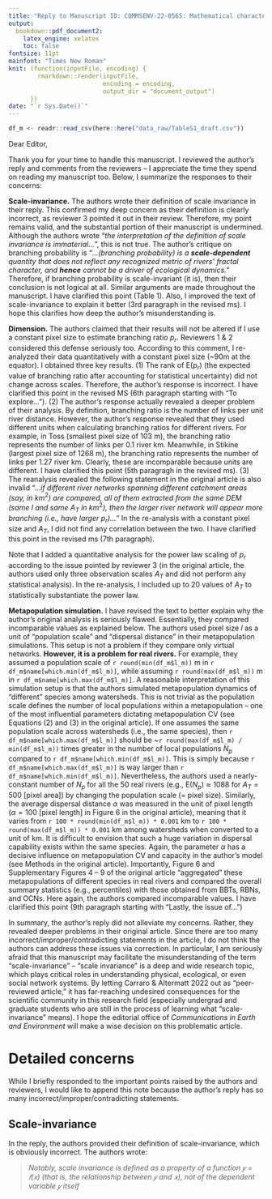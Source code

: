 ```yaml
---
title: "Reply to Manuscript ID: COMMSENV-22-0565: Mathematical characterization of fractal river networks"
output:
  bookdown::pdf_document2:
    latex_engine: xelatex
    toc: false
fontsize: 11pt
mainfont: "Times New Roman"
knit: (function(inputFile, encoding) {
        rmarkdown::render(inputFile,
                          encoding = encoding, 
                          output_dir = "document_output")
      })
date: "`r Sys.Date()`"
---
```


```r

df_m <- readr::read_csv(here::here("data_raw/TableS1_draft.csv"))
```

Dear Editor,

Thank you for your time to handle this manuscript. I reviewed the author's reply and comments from the reviewers -- I appreciate the time they spend on reading my manuscript too. Below, I summarize the responses to their concerns:

**Scale-invariance.** The authors wrote their definition of scale invariance in their reply. This confirmed my deep concern as their definition is clearly incorrect, as reviewer 3 pointed it out in their review. Therefore, my point remains valid, and the substantial portion of their manuscript is undermined. Although the authors wrote "*the interpretation of the definition of scale invariance is immaterial...*", this is not true. The author's critique on branching probability is "*...(branching probability) is a **scale-dependent** quantity that does not reflect any recognized metric of rivers' fractal character, and **hence** cannot be a driver of ecological dynamics.*" Therefore, if branching probability is scale-invariant (it is), then their conclusion is not logical at all. Similar arguments are made throughout the manuscript. I have clarified this point (Table 1). Also, I improved the text of scale-invariance to explain it better (3rd paragraph in the revised ms). I hope this clarifies how deep the author's misunderstanding is.

**Dimension.** The authors claimed that their results will not be altered if I use a constant pixel size to estimate branching ratio $p_r$. Reviewers 1 & 2 considered this defense seriously too. According to this comment, I re-analyzed their data quantitatively with a constant pixel size (\~90m at the equator). I obtained three key results. (1) The rank of $\text{E}(p_r)$ (the expected value of branching ratio after accounting for statistical uncertainty) did not change across scales. Therefore, the author's response is incorrect. I have clarified this point in the revised MS (6th paragraph starting with "To explore..."). (2) The author's response actually revealed a deeper problem of their analysis. By definition, branching ratio is the number of links per unit river distance. However, the author's response revealed that they used different units when calculating branching ratios for different rivers. For example, in Toss (smallest pixel size of 103 m), the branching ratio represents the number of links per 0.1 river km. Meanwhile, in Stikine (largest pixel size of 1268 m), the branching ratio represents the number of links per 1.27 river km. Clearly, these are incomparable because units are different. I have clarified this point (5th paragragh in the revised ms). (3) The reanalysis revealed the following statement in the original article is also invalid "...*if different river networks spanning different catchment areas (say, in km*$^2$*) are compared, all of them extracted from the same DEM (same* $l$ *and same* $A_T$ *in km*$^2$*), then the larger river network will appear more branching (i.e., have larger* $p_r$*)...*" In the re-analysis with a constant pixel size and $A_T$, I did not find any correlation between the two. I have clarified this point in the revised ms (7th paragraph).

Note that I added a quantitative analysis for the power law scaling of $p_r$ according to the issue pointed by reviewer 3 (in the original article, the authors used only three observation scales $A_T$ and did not perform any statistical analysis). In the re-analysis, I included up to 20 values of $A_T$ to statistically substantiate the power law.

**Metapopulation simulation.** I have revised the text to better explain why the author's original analysis is seriously flawed. Essentially, they compared incomparable values as explained below. The authors used pixel size $l$ as a unit of "population scale" and "dispersal distance" in their metapopulation simulations. This setup is not a problem if they compare only virtual networks. **However, it is a problem for real rivers.** For example, they assumed a population scale of `r round(min(df_m$l_m))` m in `r df_m$name[which.min(df_m$l_m)]`, while assuming `r round(max(df_m$l_m))` m in `r df_m$name[which.max(df_m$l_m)]`. A reasonable interpretation of this simulation setup is that the authors simulated metapopulation dynamics of "different" species among watersheds. This is not trivial as the population scale defines the number of local populations within a metapopulation -- one of the most influential parameters dictating metapopulation CV (see Equations (2) and (3) in the original article). If one assumes the same population scale across watersheds (i.e., the same species), then `r df_m$name[which.max(df_m$l_m)]` should be \~`r round(max(df_m$l_m) / min(df_m$l_m))` times greater in the number of local populations $N_{p}$ compared to `r df_m$name[which.min(df_m$l_m)]`. This is simply because `r df_m$name[which.max(df_m$l_m)]` is way larger than `r df_m$name[which.min(df_m$l_m)]`. Nevertheless, the authors used a nearly-constant number of $N_p$ for all the 50 real rivers (e.g., $\text{E}(N_p) \approx 1088$ for $A_T = 500$ [pixel area]) by changing the population scale (= pixel size). Similarly, the average dispersal distance $\alpha$ was measured in the unit of pixel length ($\alpha = 100$ [pixel length] in Figure 6 in the original article), meaning that it varies from `r 100 * round(min(df_m$l_m)) * 0.001` km to `r 100 * round(max(df_m$l_m)) * 0.001` km among watersheds when converted to a unit of km. It is difficult to envision that such a huge variation in dispersal capability exists within the same species. Again, the parameter $\alpha$ has a decisive influence on metapopulation CV and capacity in the author's model (see Methods in the original article). Importantly, Figure 6 and Supplementary Figures 4 -- 9 of the original article "aggregated" these metapopulations of different species in real rivers and compared the overall summary statistics (e.g., percentiles) with those obtained from BBTs, RBNs, and OCNs. Here again, the authors compared incomparable values. I have clarified this point (9th paragraph starting with "Lastly, the issue of...")

In summary, the author's reply did not alleviate my concerns. Rather, they revealed deeper problems in their original article. Since there are too many incorrect/improper/contradicting statements in the article, I do not think the authors can address these issues via correction. In particular, I am seriously afraid that this manuscript may facilitate the misunderstanding of the term "scale-invariance" -- "scale invariance" is a deep and wide research topic, which plays critical roles in understanding physical, ecological, or even social network systems. By letting Carraro & Altermatt 2022 out as "peer-reviewed article," it has far-reaching undesired consequences for the scientific community in this research field (especially undergrad and graduate students who are still in the process of learning what "scale-invariance" means). I hope the editorial office of *Communications in Earth and Environment* will make a wise decision on this problematic article.

\newpage

# Detailed concerns

While I briefly responded to the important points raised by the authors and reviewers, I would like to append this note because the author's reply has so many incorrect/improper/contradicting statements.

## Scale-invariance

In the reply, the authors provided their definition of scale-invariance, which is obviously incorrect. The authors wrote:

> *Notably, scale invariance is defined as a property of a function 𝑦 = 𝑓(𝑥) (that is, the relationship between 𝑦 and 𝑥), not of the dependent variable 𝑦 itself*

